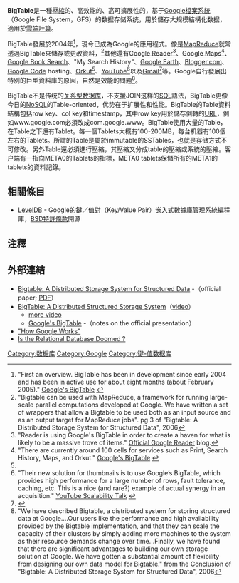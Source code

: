 {{NoteTA
|G1=IT
|1=zh-cn:Google文件系统; zh-tw:Google檔案系統;
}}
'''BigTable'''是一種[[数据压缩|壓縮]]的、高效能的、高可擴展性的，基于[[Google檔案系統|Google檔案系統]]（Google File System，GFS）的数据存储系统，用於儲存大规模結構化数据，適用於[[雲端計算|雲端計算]]。

BigTable發展於2004年<ref name="1st-blog">"First an overview. BigTable has been in development since early 2004 and has been in active use for about eight months (about February 2005)." [http://andrewhitchcock.org/?post=214 Google's BigTable] {{Wayback|url=http://andrewhitchcock.org/?post=214 |date=20060616203323 }}</ref>，現今已成為Google的應用程式。像是[[MapReduce|MapReduce]]就常透過BigTable來儲存或更改資料，<ref>"Bigtable can be used with MapReduce, a framework for running large-scale parallel computations developed at Google. We have written a set of wrappers that allow a Bigtable to be used both as an input source and as an output target for MapReduce jobs". pg 3 of "Bigtable: A Distributed Storage System for Structured Data", 2006</ref>其他還有[[Google_Reader|Google Reader]]<ref name="google-reader">"Reader is using Google's BigTable in order to create a haven for what is likely to be a massive trove of items." [http://googlereader.blogspot.com/2005/10/google-reader-two-weeks.html Official Google Reader] {{Wayback|url=http://googlereader.blogspot.com/2005/10/google-reader-two-weeks.html |date=20110708041343 }} blog.</ref>、[[Google_Maps|Google Maps]]<ref name="maps-orkut">"There are currently around 100 cells for services such as Print, Search History, Maps, and Orkut." [http://andrewhitchcock.org/?post=214 Google's BigTable] {{Wayback|url=http://andrewhitchcock.org/?post=214 |date=20060616203323 }}</ref>、[[Google_Book_Search|Google Book Search]]、"My Search History"、[[Google_Earth|Google Earth]]、[[Blogger.com|Blogger.com]]、[[Google_Code|Google Code]] hosting、[[Orkut|Orkut]]<ref name="maps-orkut"/>、[[YouTube|YouTube]]<ref>"Their new solution for thumbnails is to use Google’s BigTable, which provides high performance for a large number of rows, fault tolerance, caching, etc. This is a nice (and rare?) example of actual synergy in an acquisition." [http://kylecordes.com/2007/07/12/youtube-scalability/ YouTube Scalability Talk] {{Wayback|url=http://kylecordes.com/2007/07/12/youtube-scalability/ |date=20100410072851 }}</ref>以及[[Gmail|Gmail]]<ref>{{Cite web |url=http://code.google.com/intl/pl/appengine/articles/storage_breakdown.html#anc-background |title="How Entities and Indexes are Stored - Google App Engine - Google Code" |accessdate=2011-04-05 |archive-date=2011-10-06 |archive-url=https://web.archive.org/web/20111006163250/http://code.google.com/intl/pl/appengine/articles/storage_breakdown.html#anc-background |dead-url=no }}</ref>等。Google自行發展出特別的巨型資料庫的原因，自然是效能的問題<ref>"We have described Bigtable, a distributed system for storing structured data at Google....Our users like the performance and high availability provided by the Bigtable implementation, and that they can scale the capacity of their clusters by simply adding more machines to the system as their resource demands change over time...Finally, we have found that there are significant advantages to building our own storage solution at Google. We have gotten a substantial amount of flexibility from designing our own data model for Bigtable." from the Conclusion of "Bigtable: A Distributed Storage System for Structured Data", 2006</ref>。

BigTable不是传统的[[关系型数据库|关系型数据库]]，不支援JOIN这样的[[SQL|SQL]]語法，BigTable更像今日的[[NoSQL|NoSQL]]的Table-oriented，优势在于扩展性和性能。BigTable的Table資料結構包括row key、col key和timestamp，其中row key用於儲存倒轉的[[URL|URL]]，例如www.google.com必須改成com.google.www。BigTable使用大量的Table，在Table之下還有Tablet。每一個Tablets大概有100-200MB，每台机器有100個左右的Tablets。所謂的Table是屬於immutable的SSTables，也就是存储方式不可修改。另外Table還必須進行壓縮，其壓縮又分成table的壓縮或系統的壓縮。客户端有一指向META0的Tablets的指標，META0 tablets保儲所有的META1的tablets的資料記錄。

==相關條目==
* [[LevelDB|LevelDB]] - Google的鍵／值對（Key/Value Pair）嵌入式數據庫管理系統編程庫，[[BSD特許條款|BSD特許條款]]開源

==注釋==
{{reflist|2}}

==外部連結==
*[http://research.google.com/archive/bigtable.html Bigtable: A Distributed Storage System for Structured Data]{{Wayback|url=http://research.google.com/archive/bigtable.html |date=20150208070244 }} -（official paper; [http://research.google.com/archive/bigtable-osdi06.pdf PDF]{{Wayback|url=http://research.google.com/archive/bigtable-osdi06.pdf |date=20091214180249 }}）
*[http://www.cs.washington.edu/htbin-post/mvis/mvis?ID=437 BigTable: A Distributed Structured Storage System]（[http://video.google.com/videoplay?docid=7278544055668715642 video]{{Wayback|url=http://video.google.com/videoplay?docid=7278544055668715642 |date=20110418072707 }}）
**[https://web.archive.org/web/20060615164406/http://www.uwtv.org/programs/displayevent.asp?rid=2787 more video]
**[https://web.archive.org/web/20060616203323/http://andrewhitchcock.org/?post=214 Google's BigTable] -（notes on the official presentation）
*[http://www.baselinemag.com/article2/0,1540,1985047,00.asp "How Google Works"]{{Dead link}}
*[https://web.archive.org/web/20090504062325/http://www.readwriteweb.com/archives/is_the_relational_database_doomed.php Is the Relational Database Doomed ?]

{{NoSQL}}
{{Google Inc.}}
{{Google Cloud}}

[[Category:数据库|Category:数据库]]
[[Category:Google|Category:Google]]
[[Category:键-值数据库|Category:键-值数据库]]
